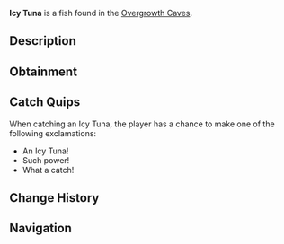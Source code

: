 {{FishInfobox
|image          = Icy Tuna.png
|rarity         = Rare
|sea            = First Sea
|location       = [[Overgrowth Caves]]
|sublocation    = 
|sources        = Fishing Rod
|radar_location = 
|xp             = 250
|weather        = 
|time           = 
|season         = Winter
|bait           = Fish Head
|base_weight    = 25
|base_value     = 600
|weight_range   = 15
|base_chance    = 25
|base_resil     = 45
}}
'''Icy Tuna''' is a {{Rarity|Rare}} fish found in the [[Overgrowth Caves]].

== Description ==
{{Description|A powerful tuna with fins edged in crystalline ice and a frost-covered body.|Bestiary Entry}}

== Obtainment ==
{{Description|Patrols the cave's larger water chambers.|Bestiary Hint}}
{{Fish Availability|
Overgrowth Caves
|top_rods      = 
Leviathan's Fang Rod\221453.23\127899.29;
Trident Rod\210134.57\124612.92;
Krampus's Rod\199220.94\195955.16;
Free Spirit Rod\196712.95\116653.7;
Magma Rod\189067.18\185967.85;
Buddy Bond Rod\129361.76\164738.45;
Plastic Rod\174140.83\171286.18;
Fast Rod\158519.5\195251.31;
Fischer's Rod\146535.62\180490.54;
Adventurer's Rod\144755.83\178298.35;
Flimsy Rod\126816.08\151811.72;
No-Life Rod\172656.67\111247.15;
Seraphic Rod\166953.98\105274.47;
Ethereal Prism Rod\165511.67\110890.36;
Rod Of The Forgotten Fang\158557.62\95974.89;
Challenger's Rod\156554.87\96343.55;
Rod Of The Exalted One\155685.5\88741.61;
Rod Of The Depths\150993.87\87623.17;
Blazebringer Rod\146729.92\87013.02;
Zeus Rod\145758.39\89367.22;
Depthseeker Rod\144845.12\87003.44;
Verdant Shear Rod\143659.38\89381.62;
Avalanche Rod\136003.19\81804.77;
Volcanic Rod\131410.65\78999.18;
Steady Rod\60570.37\38178.99
|recommended   = Trident Rod
}}

== Catch Quips ==
When catching an Icy Tuna, the player has a chance to make one of the following exclamations:
* An Icy Tuna!
* Such power!
* What a catch!

== Change History ==
{{Change History|{{subst:Current Version}}}}

== Navigation ==
{{Fish Navbox|Overgrowth Caves}}